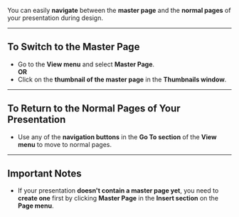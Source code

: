 
You can easily **navigate** between the **master page** and the **normal pages** of your presentation during design.

---

## To Switch to the Master Page

- Go to the **View menu** and select **Master Page**.  
**OR**  
- Click on the **thumbnail of the master page** in the **Thumbnails window**.

---

## To Return to the Normal Pages of Your Presentation

- Use any of the **navigation buttons** in the **Go To section** of the **View menu** to move to normal pages.

---

## Important Notes

- If your presentation **doesn't contain a master page yet**, you need to **create one** first by clicking **Master Page** in the **Insert section** on the **Page menu**.

